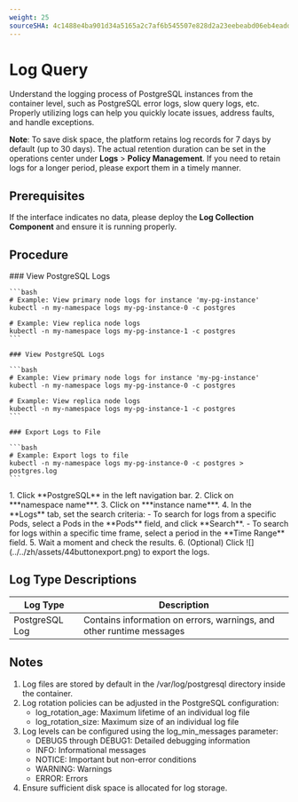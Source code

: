 ```yaml
---
weight: 25
sourceSHA: 4c1488e4ba901d34a5165a2c7af6b545507e828d2a23eebeabd06eb4eadd02b3
---
```


# Log Query

Understand the logging process of PostgreSQL instances from the container level, such as PostgreSQL error logs, slow query logs, etc. Properly utilizing logs can help you quickly locate issues, address faults, and handle exceptions.

**Note**: To save disk space, the platform retains log records for 7 days by default (up to 30 days). The actual retention duration can be set in the operations center under **Logs** > **Policy Management**. If you need to retain logs for a longer period, please export them in a timely manner.

## Prerequisites

If the interface indicates no data, please deploy the **Log Collection Component** and ensure it is running properly.

## Procedure

<Tabs>
  <Tab label="CLI">
    ### View PostgreSQL Logs

    ```bash
    # Example: View primary node logs for instance 'my-pg-instance'
    kubectl -n my-namespace logs my-pg-instance-0 -c postgres

    # Example: View replica node logs
    kubectl -n my-namespace logs my-pg-instance-1 -c postgres
    ```

    ### View PostgreSQL Logs

    ```bash
    # Example: View primary node logs for instance 'my-pg-instance'
    kubectl -n my-namespace logs my-pg-instance-0 -c postgres

    # Example: View replica node logs
    kubectl -n my-namespace logs my-pg-instance-1 -c postgres
    ```

    ### Export Logs to File

    ```bash
    # Example: Export logs to file
    kubectl -n my-namespace logs my-pg-instance-0 -c postgres > postgres.log
    ```
  </Tab>

  <Tab label="Web Console">
    1. Click **PostgreSQL** in the left navigation bar.
    2. Click on ***namespace name***.
    3. Click on ***instance name***.
    4. In the **Logs** tab, set the search criteria:
       - To search for logs from a specific Pods, select a Pods in the **Pods** field, and click **Search**.
       - To search for logs within a specific time frame, select a period in the **Time Range** field.
    5. Wait a moment and check the results.
    6. (Optional) Click <span style={{display: 'inline-block'}}>![](../../zh/assets/44buttonexport.png)</span> to export the logs.
  </Tab>
</Tabs>

## Log Type Descriptions

| Log Type          | Description                               |
| ----------------- | ----------------------------------------- |
| PostgreSQL Log    | Contains information on errors, warnings, and other runtime messages |

## Notes

1. Log files are stored by default in the /var/log/postgresql directory inside the container.
2. Log rotation policies can be adjusted in the PostgreSQL configuration:
   - log_rotation_age: Maximum lifetime of an individual log file
   - log_rotation_size: Maximum size of an individual log file
3. Log levels can be configured using the log_min_messages parameter:
   - DEBUG5 through DEBUG1: Detailed debugging information
   - INFO: Informational messages
   - NOTICE: Important but non-error conditions
   - WARNING: Warnings
   - ERROR: Errors
5. Ensure sufficient disk space is allocated for log storage.
